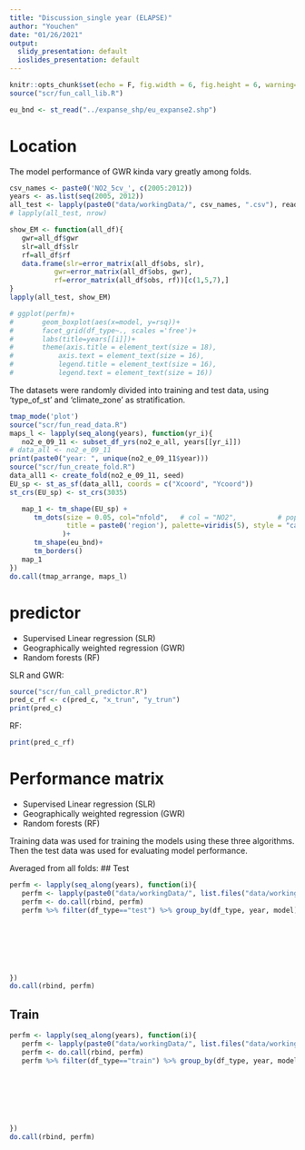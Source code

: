 ```yaml
---
title: "Discussion_single year (ELAPSE)"
author: "Youchen"
date: "01/26/2021"
output:
  slidy_presentation: default
  ioslides_presentation: default
---
```


```r
knitr::opts_chunk$set(echo = F, fig.width = 6, fig.height = 6, warning=F)
source("scr/fun_call_lib.R")
```
```r
eu_bnd <- st_read("../expanse_shp/eu_expanse2.shp")

```



# Location
The model performance of GWR kinda vary greatly among folds.

```r
csv_names <- paste0('NO2_5cv_', c(2005:2012))
years <- as.list(seq(2005, 2012))
all_test <- lapply(paste0("data/workingData/", csv_names, ".csv"), read.csv)
# lapply(all_test, nrow)

show_EM <- function(all_df){
   gwr=all_df$gwr
   slr=all_df$slr
   rf=all_df$rf
   data.frame(slr=error_matrix(all_df$obs, slr),
           gwr=error_matrix(all_df$obs, gwr),
           rf=error_matrix(all_df$obs, rf))[c(1,5,7),]
}
lapply(all_test, show_EM)

# ggplot(perfm)+
#       geom_boxplot(aes(x=model, y=rsq))+
#       facet_grid(df_type~., scales ='free')+
#       labs(title=years[[i]])+
#       theme(axis.title = element_text(size = 18),
#           axis.text = element_text(size = 16),
#           legend.title = element_text(size = 16),
#           legend.text = element_text(size = 16))


```


The datasets were randomly divided into training and test data, using 'type_of_st' and 'climate_zone' as stratification.


```r
tmap_mode('plot')
source("scr/fun_read_data.R")
maps_l <- lapply(seq_along(years), function(yr_i){
   no2_e_09_11 <- subset_df_yrs(no2_e_all, years[[yr_i]])
# data_all <- no2_e_09_11
print(paste0("year: ", unique(no2_e_09_11$year)))
source("scr/fun_create_fold.R")
data_all1 <- create_fold(no2_e_09_11, seed)
EU_sp <- st_as_sf(data_all1, coords = c("Xcoord", "Ycoord"))
st_crs(EU_sp) <- st_crs(3035)

   map_1 <- tm_shape(EU_sp) +
      tm_dots(size = 0.05, col="nfold",   # col = "NO2",          # popup.vars for showing values
              title = paste0('region'), palette=viridis(5), style = "cat"  #,  palette=viridis(5), style=="fixed"
             )+
      tm_shape(eu_bnd)+
      tm_borders()
   map_1
})
do.call(tmap_arrange, maps_l)
```

# predictor
* Supervised Linear regression (SLR)
* Geographically weighted regression (GWR)
* Random forests (RF)

SLR and GWR:

```r
source("scr/fun_call_predictor.R")
pred_c_rf <- c(pred_c, "x_trun", "y_trun")
print(pred_c)
```

RF:

```r
print(pred_c_rf)
```



# Performance matrix
* Supervised Linear regression (SLR)
* Geographically weighted regression (GWR)
* Random forests (RF)

Training data was used for training the models using these three algorithms. Then the test data was used for evaluating model performance.

Averaged from all folds:
## Test

```r
perfm <- lapply(seq_along(years), function(i){
   perfm <- lapply(paste0("data/workingData/", list.files("data/workingData/", paste0("perf_m_run2_", years[[i]]))), read.csv)
   perfm <- do.call(rbind, perfm)
   perfm %>% filter(df_type=="test") %>% group_by(df_type, year, model) %>% summarise(RMSE=mean(RMSE),
                                                                                      # RRMSE=mean(RRMSE),
                                                                                      # IQR=mean(IQR),
                                                                                      # rIQR=mean(rIQR),
                                                                                      # MAE=mean(MAE),
                                                                                      # rMAE=mean(rMAE),
                                                                                      # rsq_sd=sd(rsq),
                                                                                      rsq=mean(rsq)) #,explained_var=mean(explained_var)
})
do.call(rbind, perfm)
```

## Train

```r
perfm <- lapply(seq_along(years), function(i){
   perfm <- lapply(paste0("data/workingData/", list.files("data/workingData/", paste0("perf_m_run2_", years[[i]]))), read.csv)
   perfm <- do.call(rbind, perfm)
   perfm %>% filter(df_type=="train") %>% group_by(df_type, year, model) %>% summarise(RMSE=mean(RMSE),
                                                                                      # RRMSE=mean(RRMSE),
                                                                                      # IQR=mean(IQR),
                                                                                      # rIQR=mean(rIQR),
                                                                                      # MAE=mean(MAE),
                                                                                      # rMAE=mean(rMAE),
                                                                                      # rsq_sd=sd(rsq),
                                                                                      rsq=mean(rsq)) #,explained_var=mean(explained_var)
})
do.call(rbind, perfm)
```



